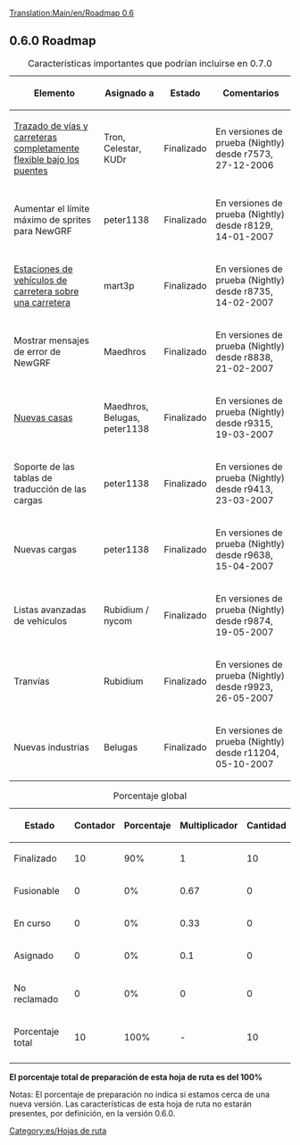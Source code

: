 {{Template:Histórico/Es}}
[[Translation:Main/en/Roadmap 0.6]]{{Template:Encabezamiento hoja de ruta/Es|
Anterior=Hoja de ruta 0.5|
Actual=Hoja de ruta 0.6|
Siguiente=Hoja de ruta 0.7|
}}

== 0.6.0 Roadmap ==

{| border="1"
|+ Características importantes que podrían incluirse en 0.7.0
|-
! Elemento !! Asignado a !! Estado !! Comentarios
|-
|[[Main/es/Nuevos puentes|Trazado de vías y carreteras completamente flexible bajo los puentes]] || Tron, Celestar, KUDr
!class="checked" | Finalizado || En versiones de prueba (Nightly) desde r7573, 27-12-2006
|-
|Aumentar el límite máximo de sprites para NewGRF || peter1138 
!class="checked" | Finalizado || En versiones de prueba (Nightly) desde r8129, 14-01-2007
|-
|[[Main/es/Estaciones sobre la carretera|Estaciones de vehículos de carretera sobre una carretera]] || mart3p
!class="checked" | Finalizado || En versiones de prueba (Nightly) desde r8735, 14-02-2007
|-
|Mostrar mensajes de error de NewGRF || Maedhros
!class="checked" | Finalizado || En versiones de prueba (Nightly) desde r8838, 21-02-2007
|-
|[[Main/es/Casas NewGRF|Nuevas casas]] || Maedhros, Belugas, peter1138
!class="checked" | Finalizado || En versiones de prueba (Nightly) desde r9315, 19-03-2007
|-
|Soporte de las tablas de traducción de las cargas || peter1138
!class="checked" | Finalizado || En versiones de prueba (Nightly) desde r9413, 23-03-2007
|-
|Nuevas cargas || peter1138
!class="checked" | Finalizado || En versiones de prueba (Nightly) desde r9638, 15-04-2007
|-
|Listas avanzadas de vehículos || Rubidium / nycom
!class="checked" | Finalizado || En versiones de prueba (Nightly) desde r9874, 19-05-2007
|-
|Tranvías || Rubidium
!class="checked" | Finalizado || En versiones de prueba (Nightly) desde r9923, 26-05-2007
|-
|Nuevas industrias || Belugas
!class="checked" | Finalizado || En versiones de prueba (Nightly) desde r11204, 05-10-2007
|}

{| border="1"
|+ Porcentaje global
|-
! Estado !! Contador !! Porcentaje !! Multiplicador !! Cantidad
|-
!class="checked" | Finalizado || 10 || 90% || 1 || 10
|-
!class="wip" | Fusionable || 0 || 0% || 0.67 || 0
|-
!class="wip" | En curso || 0 || 0% || 0.33 || 0
|-
!class="claimed" | Asignado || 0 || 0% || 0.1 || 0
|-
!class="unclaimed" | No reclamado || 0 || 0% || 0 || 0
|-
!class="wip" | Porcentaje total 
!class="wip" | 10
!class="wip" | 100% 
!class="wip" | - 
!class="wip" | 10
|-
|}
'''El porcentaje total de preparación de esta hoja de ruta es del 100%'''

Notas: El porcentaje de preparación no indica si estamos cerca de una nueva versión. Las características de esta hoja de ruta no estarán presentes, por definición, en la versión 0.6.0.
[[Category:es/Hojas de ruta]]